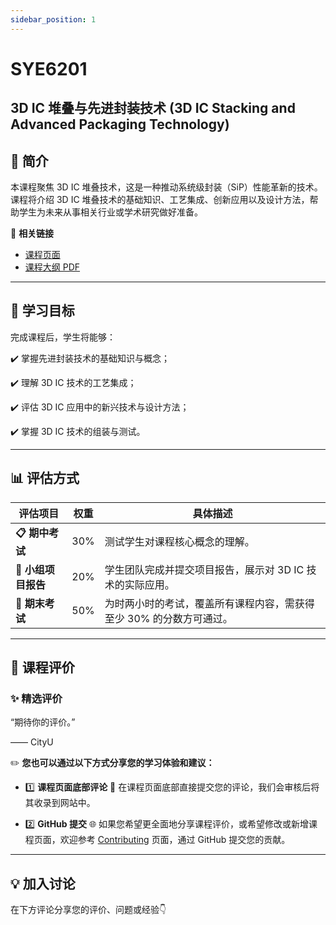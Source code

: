 ```yaml
---
sidebar_position: 1
---
```


# SYE6201
## 3D IC 堆叠与先进封装技术 (3D IC Stacking and Advanced Packaging Technology)

## **📘 简介**
本课程聚焦 3D IC 堆叠技术，这是一种推动系统级封装（SiP）性能革新的技术。课程将介绍 3D IC 堆叠技术的基础知识、工艺集成、创新应用以及设计方法，帮助学生为未来从事相关行业或学术研究做好准备。

🔗 **相关链接**
- [课程页面](https://www.cityu.edu.hk/catalogue/pg/202425/course/SYE6201.htm)
- [课程大纲 PDF](https://www.cityu.edu.hk/catalogue/pg/202425/course/SYE6201.pdf)

---

## **🎯 学习目标**

完成课程后，学生将能够：

✔️ 掌握先进封装技术的基础知识与概念；

✔️ 理解 3D IC 技术的工艺集成；

✔️ 评估 3D IC 应用中的新兴技术与设计方法；

✔️ 掌握 3D IC 技术的组装与测试。

---

## **📊 评估方式**

| **评估项目**           | **权重** | **具体描述**                                                                                       |
|-----------------------|---------|---------------------------------------------------------------------------------------------------|
| **📋 期中考试**         | 30%      | 测试学生对课程核心概念的理解。                                                                       |
| **📂 小组项目报告**      | 20%      | 学生团队完成并提交项目报告，展示对 3D IC 技术的实际应用。                                               |
| **📝 期末考试**         | 50%      | 为时两小时的考试，覆盖所有课程内容，需获得至少 30% 的分数方可通过。                                          |

---

## **💬 课程评价**

### ✨ **精选评价**
<div className={commentStyles.commentBox}>
    <p className={commentStyles.commentText}>
        “期待你的评价。”
    </p>
    <p className={commentStyles.commentAuthor}>—— CityU</p>
</div>

✏️ **您也可以通过以下方式分享您的学习体验和建议：**

- 1️⃣ **课程页面底部评论**
💬 在课程页面底部直接提交您的评论，我们会审核后将其收录到网站中。

- 2️⃣ **GitHub 提交**
🌐 如果您希望更全面地分享课程评价，或希望修改或新增课程页面，欢迎参考 [Contributing](https://penjc.github.io/cityU-navigator/contributing) 页面，通过 GitHub 提交您的贡献。

---

## **💡 加入讨论**

在下方评论分享您的评价、问题或经验👇
<Utterances />